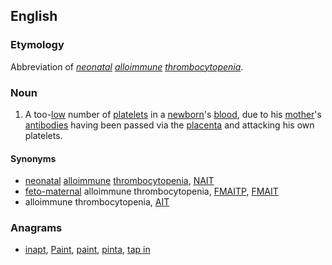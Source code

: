 ==English==
{{wikipedia|neonatal alloimmune thrombocytopenia}}

===Etymology===
Abbreviation of ''[[neonatal]] [[alloimmune]] [[thrombocytopenia]]''.

===Noun===
{{en-noun|-}}
# {{context|pathology|lang=en}} A too-[[low]] number of [[platelets]] in a [[newborn]]'s [[blood]], due to his [[mother]]'s [[antibody|antibodies]] having been passed via the [[placenta]] and attacking his own platelets.

====Synonyms====
* [[neonatal]] [[alloimmune]] [[thrombocytopenia]], [[NAIT]]
* [[feto-maternal]] alloimmune thrombocytopenia, [[FMAITP]], [[FMAIT]]
* alloimmune thrombocytopenia, [[AIT]]

===Anagrams===
* [[inapt#English|inapt]], [[Paint#English|Paint]], [[paint#English|paint]], [[pinta#English|pinta]], [[tap in#English|tap in]]